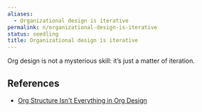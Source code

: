 ```yaml
---
aliases:
  - Organizational design is iterative
permalink: n/organizational-design-is-iterative
status: seedling
title: Organizational design is iterative
---
```

Org design is not a mysterious skill: it’s just a matter of iteration.

## References

- [Org Structure Isn't Everything in Org Design](https://commoncog.com/blog/org-structure-isnt-everything-org-design/)
